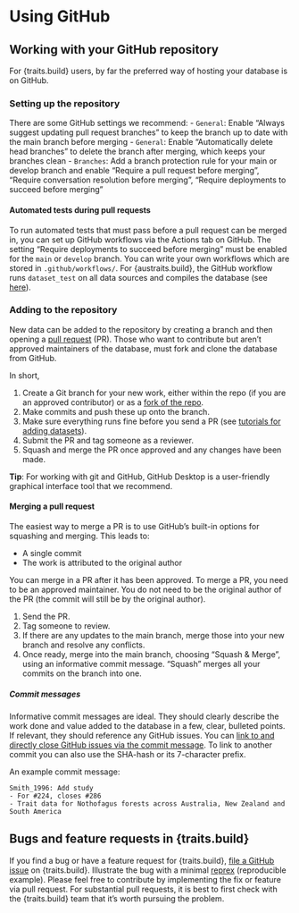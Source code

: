 # Using GitHub

## Working with your GitHub repository

For {traits.build} users, by far the preferred way of hosting your database is on GitHub.

### Setting up the repository

There are some GitHub settings we recommend:
- `General`: Enable "Always suggest updating pull request branches" to keep the branch up to date with the main branch before merging
- `General`: Enable "Automatically delete head branches" to delete the branch after merging, which keeps your branches clean
- `Branches`: Add a branch protection rule for your main or develop branch and enable "Require a pull request before merging", "Require conversation resolution before merging", "Require deployments to succeed before merging"

#### Automated tests during pull requests

To run automated tests that must pass before a pull request can be merged in, you can set up GitHub workflows via the Actions tab on GitHub. The setting "Require deployments to succeed before merging" must be enabled for the `main` or `develop` branch. You can write your own workflows which are stored in `.github/workflows/`. For {austraits.build}, the GitHub workflow runs `dataset_test` on all data sources and compiles the database (see [here](https://github.com/traitecoevo/austraits.build/blob/51964dbe4d302c6dade51db133e9e32514cddaae/.github/workflows/check-build.yml)).


### Adding to the repository

New data can be added to the repository by creating a branch and then opening a [pull request](https://help.github.com/articles/using-pull-requests/) (PR). Those who want to contribute but aren't approved maintainers of the database, must fork and clone the database from GitHub.

In short,

1. Create a Git branch for your new work, either within the repo (if you are an approved contributor) or as a [fork of the repo](https://help.github.com/en/github/getting-started-with-github/fork-a-repo).
2. Make commits and push these up onto the branch.
3. Make sure everything runs fine before you send a PR (see [tutorials for adding datasets](tutorial_datasets.html)).
4. Submit the PR and tag someone as a reviewer.
5. Squash and merge the PR once approved and any changes have been made.

**Tip**: For working with git and GitHub, GitHub Desktop is a user-friendly graphical interface tool that we recommend.

#### Merging a pull request

The easiest way to merge a PR is to use GitHub's built-in options for squashing and merging. This leads to:

- A single commit
- The work is attributed to the original author

You can merge in a PR after it has been approved. To merge a PR, you need to be an approved maintainer. You do not need to be the original author of the PR (the commit will still be by the original author).

1. Send the PR.
2. Tag someone to review.
3. If there are any updates to the main branch, merge those into your new branch and resolve any conflicts.
4. Once ready, merge into the main branch, choosing "Squash & Merge", using an informative commit message. "Squash" merges all your commits on the branch into one.

##### Commit messages

Informative commit messages are ideal. They should clearly describe the work done and value added to the database in a few, clear, bulleted points. If relevant, they should reference any GitHub issues. You can [link to and directly close GitHub issues via the commit message](https://docs.github.com/en/issues/tracking-your-work-with-issues/linking-a-pull-request-to-an-issue#linking-a-pull-request-to-an-issue-using-a-keyword). To link to another commit you can also use the SHA-hash or its 7-character prefix.

An example commit message:

```
Smith_1996: Add study
- For #224, closes #286
- Trait data for Nothofagus forests across Australia, New Zealand and South America
```

## Bugs and feature requests in {traits.build}

If you find a bug or have a feature request for {traits.build}, [file a GitHub issue](https://github.com/traitecoevo/traits.build/issues) on {traits.build}. Illustrate the bug with a minimal [reprex](https://www.tidyverse.org/help/#reprex) (reproducible example). Please feel free to contribute by implementing the fix or feature via pull request. For substantial pull requests, it is best to first check with the {traits.build} team that it's worth pursuing the problem.
